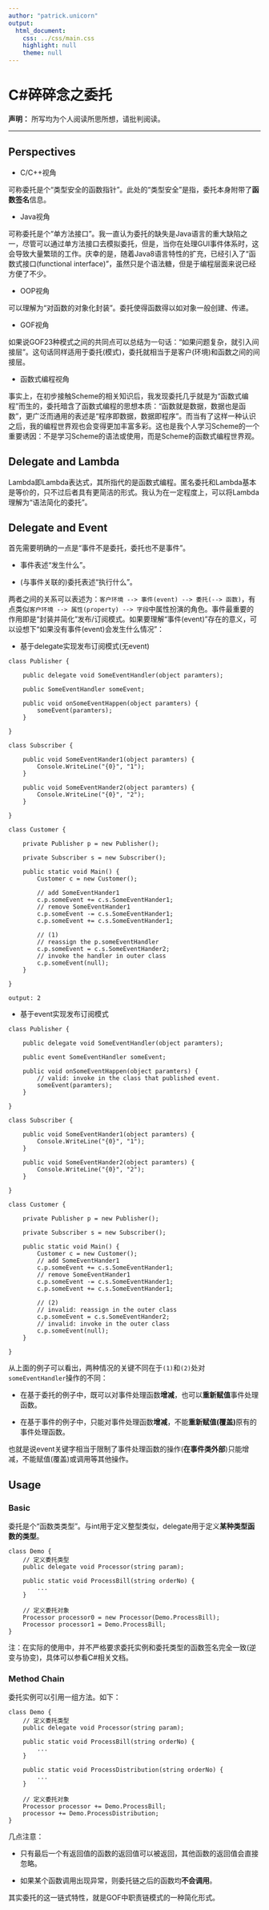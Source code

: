 ```yaml
---
author: "patrick.unicorn"
output:
  html_document:
    css: ../css/main.css
    highlight: null
    theme: null
---
```


C#碎碎念之委托
===

**声明：** 所写均为个人阅读所思所想，请批判阅读。

* * *

## Perspectives

+ C/C++视角

可称委托是个“类型安全的函数指针”。此处的“类型安全”是指，委托本身附带了**函数签名**信息。


+ Java视角

可称委托是个“单方法接口”。我一直认为委托的缺失是Java语言的重大缺陷之一，尽管可以通过单方法接口去模拟委托，但是，当你在处理GUI事件体系时，这会导致大量繁琐的工作。庆幸的是，随着Java8语言特性的扩充，已经引入了“函数式接口(functional interface)”，虽然只是个语法糖，但是于编程层面来说已经方便了不少。

+ OOP视角

可以理解为“对函数的对象化封装”。委托使得函数得以如对象一般创建、传递。

<!--more-->

+ GOF视角

如果说GOF23种模式之间的共同点可以总结为一句话：“如果问题复杂，就引入间接层”。这句话同样适用于委托(模式)，委托就相当于是客户(环境)和函数之间的间接层。

+ 函数式编程视角

事实上，在初步接触Scheme的相关知识后，我发现委托几乎就是为“函数式编程”而生的，委托暗含了函数式编程的思想本质：“函数就是数据，数据也是函数”，更广泛而通用的表述是“程序即数据，数据即程序”。而当有了这样一种认识之后，我的编程世界观也会变得更加丰富多彩。这也是我个人学习Scheme的一个重要诱因：不是学习Scheme的语法或使用，而是Scheme的函数式编程世界观。

## Delegate and Lambda

Lambda即Lambda表达式，其所指代的是函数式编程。匿名委托和Lambda基本是等价的，只不过后者具有更简洁的形式。我认为在一定程度上，可以将Lambda理解为“语法简化的委托”。

## Delegate and Event

首先需要明确的一点是“事件不是委托，委托也不是事件”。

+ 事件表述“发生什么”。

+ (与事件关联的)委托表述“执行什么”。

两者之间的关系可以表述为：`客户环境 --> 事件(event) --> 委托(--> 函数)`，有点类似`客户环境 --> 属性(property) --> 字段`中属性扮演的角色。事件最重要的作用即是“封装并简化”发布/订阅模式。如果要理解“事件(event)”存在的意义，可以设想下“如果没有事件(event)会发生什么情况”：

+ 基于delegate实现发布订阅模式(无event)

```
class Publisher {

    public delegate void SomeEventHandler(object paramters);
    
    public SomeEventHandler someEvent;
    
    public void onSomeEventHappen(object paramters) {
        someEvent(paramters);
    }

}

class Subscriber {

    public void SomeEventHander1(object paramters) {
        Console.WriteLine("{0}", "1");
    }
    
    public void SomeEventHander2(object paramters) {
        Console.WriteLine("{0}", "2");
    }

}

class Customer {

    private Publisher p = new Publisher();
    
    private Subscriber s = new Subscriber();
    
    public static void Main() {
        Customer c = new Customer();
        
        // add SomeEventHander1
        c.p.someEvent += c.s.SomeEventHander1;
        // remove SomeEventHander1
        c.p.someEvent -= c.s.SomeEventHander1;
        c.p.someEvent += c.s.SomeEventHander1;
        
        // (1)
        // reassign the p.someEventHandler
        c.p.someEvent = c.s.SomeEventHander2; 
        // invoke the handler in outer class
        c.p.someEvent(null);
    }

}

output: 2
```

+ 基于event实现发布订阅模式

```
class Publisher {

    public delegate void SomeEventHandler(object paramters);
    
    public event SomeEventHandler someEvent;
    
    public void onSomeEventHappen(object paramters) {
        // valid: invoke in the class that published event.
        someEvent(paramters);
    }

}

class Subscriber {

    public void SomeEventHander1(object paramters) {
        Console.WriteLine("{0}", "1");
    }
    
    public void SomeEventHander2(object paramters) {
        Console.WriteLine("{0}", "2");
    }

}

class Customer {

    private Publisher p = new Publisher();
    
    private Subscriber s = new Subscriber();
    
    public static void Main() {
        Customer c = new Customer();
        // add SomeEventHander1
        c.p.someEvent += c.s.SomeEventHander1;
        // remove SomeEventHander1
        c.p.someEvent -= c.s.SomeEventHander1;
        c.p.someEvent += c.s.SomeEventHander1;
        
        // (2)
        // invalid: reassign in the outer class
        c.p.someEvent = c.s.SomeEventHander2;
        // invalid: invoke in the outer class
        c.p.someEvent(null);
    }

}
```

从上面的例子可以看出，两种情况的关键不同在于`(1)`和`(2)`处对`someEventHandler`操作的不同：

+ 在基于委托的例子中，既可以对事件处理函数**增减**，也可以**重新赋值**事件处理函数。

+ 在基于事件的例子中，只能对事件处理函数**增减**，不能**重新赋值(覆盖)**原有的事件处理函数。

也就是说event关键字相当于限制了事件处理函数的操作(**在事件类外部**)只能增减，不能赋值(覆盖)或调用等其他操作。

## Usage

### Basic

委托是个“函数类类型”。与int用于定义整型类似，delegate用于定义**某种类型函数的类型**。

```
class Demo {
    // 定义委托类型
    public delegate void Processor(string param);
    
    public static void ProcessBill(string orderNo) {
        ...
    }
    
    // 定义委托对象
    Processor processor0 = new Processor(Demo.ProcessBill);
    Processor processor1 = Demo.ProcessBill;
}
```

注：在实际的使用中，并不严格要求委托实例和委托类型的函数签名完全一致(逆变与协变)，具体可以参看C#相关文档。

### Method Chain

委托实例可以引用一组方法。如下：

```
class Demo {
    // 定义委托类型
    public delegate void Processor(string param);
    
    public static void ProcessBill(string orderNo) {
        ...
    }
    
    public static void ProcessDistribution(string orderNo) {
        ...
    }
    
    // 定义委托对象
    Processor processor += Demo.ProcessBill;
    processor += Demo.ProcessDistribution;
}
```

几点注意：

+ 只有最后一个有返回值的函数的返回值可以被返回，其他函数的返回值会直接忽略。

+ 如果某个函数调用出现异常，则委托链之后的函数均**不会调用**。

其实委托的这一链式特性，就是GOF中职责链模式的一种简化形式。